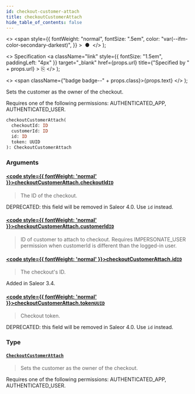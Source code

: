 ```yaml
---
id: checkout-customer-attach
title: checkoutCustomerAttach
hide_table_of_contents: false
---
```


  <>
    <span
      style={{
        fontWeight: "normal",
        fontSize: ".5em",
        color: "var(--ifm-color-secondary-darkest)",
      }}
    >
      &nbsp;●&nbsp;
    </span>
  </>
);

  <>
    Specification
    <a
      className="link"
      style={{ fontSize: "1.5em", paddingLeft: "4px" }}
      target="\_blank"
      href={props.url}
      title={"Specified by " + props.url}
    >
      ⎘
    </a>
  </>
);

  <>
    <span className={"badge badge--" + props.class}>{props.text}</span>
  </>
);

Sets the customer as the owner of the checkout.

Requires one of the following permissions: AUTHENTICATED_APP, AUTHENTICATED_USER.

```graphql
checkoutCustomerAttach(
  checkoutId: ID
  customerId: ID
  id: ID
  token: UUID
): CheckoutCustomerAttach
```

### Arguments

#### [<code style={{ fontWeight: 'normal' }}>checkoutCustomerAttach.<b>checkoutId</b></code>](#)<Bullet />[`ID`](../../api-reference/miscellaneous/scalars/id) <Badge class="secondary" text="scalar"/> <Badge class="secondary" text="miscellaneous"/>

> The ID of the checkout.

DEPRECATED: this field will be removed in Saleor 4.0. Use `id` instead.

>

#### [<code style={{ fontWeight: 'normal' }}>checkoutCustomerAttach.<b>customerId</b></code>](#)<Bullet />[`ID`](../../api-reference/miscellaneous/scalars/id) <Badge class="secondary" text="scalar"/> <Badge class="secondary" text="miscellaneous"/>

> ID of customer to attach to checkout. Requires IMPERSONATE_USER permission when customerId is different than the logged-in user.

#### [<code style={{ fontWeight: 'normal' }}>checkoutCustomerAttach.<b>id</b></code>](#)<Bullet />[`ID`](../../api-reference/miscellaneous/scalars/id) <Badge class="secondary" text="scalar"/> <Badge class="secondary" text="miscellaneous"/>

> The checkout's ID.

Added in Saleor 3.4.

>

#### [<code style={{ fontWeight: 'normal' }}>checkoutCustomerAttach.<b>token</b></code>](#)<Bullet />[`UUID`](../../api-reference/miscellaneous/scalars/uuid) <Badge class="secondary" text="scalar"/> <Badge class="secondary" text="miscellaneous"/>

> Checkout token.

DEPRECATED: this field will be removed in Saleor 4.0. Use `id` instead.

>

### Type

#### [`CheckoutCustomerAttach`](../../api-reference/checkout/objects/checkout-customer-attach) <Badge class="secondary" text="object"/> <Badge class="secondary" text="checkout"/>

> Sets the customer as the owner of the checkout.

Requires one of the following permissions: AUTHENTICATED_APP, AUTHENTICATED_USER.

>
